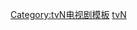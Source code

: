 <onlyinclude> {{navbox
|liststyle = text-align:left
| name       = TvN電視劇集
| state      = {{{state|autocollapse}}}
| title      = [[File:Logo tvN.svg|40px|link=tvN]][[電視劇集]]
| titlestyle = background:#FFA2AD
| groupstyle = background-color:#FFA2AD;
| bodyclass  = hlist

|group1 =現在
|list1  =
*[[tvN月火連續劇|月火連續劇]]
*[[tvN水木連續劇|水木連續劇]]
*[[tvN金土連續劇|金土連續劇]]
*[[tvN週末連續劇|週末連續劇]]

|group2 =過去
|list2  =
*[[tvN金曜連續劇|金曜連續劇]]
*[[tvN日日連續劇|日日連續劇]]
*[[tvN Drama Stage|Drama Stage]]
*[[tvN水木連續劇|木曜連續劇]]
}}</onlyinclude>
<noinclude>
[[Category:tvN电视剧模板]]
[[Category:韓國電視台電視劇列表|tvN]]
</noinclude>